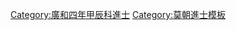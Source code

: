 {{Navbox
|name = 廣和四年甲辰科庭試進士榜
|title = [[莫朝進士列表|廣和四年（1544年）甲辰科庭試進士榜]]
|titlestyle = background-color:#FFD700;
|image =
|style = width:100%;text-align:center; 
|groupstyle = text-align:center; background-color:#FFD700;
|liststyle = text-align:center;
|state = {{{state<includeonly>|collapsed</includeonly>}}}

|group1 = 第二甲<br>勅賜進士出身<br>共3名
|list1 = '''[[武璥|武　璥]]''' - [[黎壽考]] - [[陳琰|陳　琰]]

|group2 = 第三甲<br>勅賜同進士出身<br>共14名
|list2 = [[阮有翼]] - [[謝顯道]] - [[杜同寅]] - [[阮岑|阮　岑]] - [[阮暈|阮　暈]] - [[黃士愷]] - [[丁琇|丁　琇]]<br>[[吳靖|吳　靖]] - [[褚師文]] - [[譚勸|譚　勸]] - [[黎敬|黎　敬]] - [[杜丕贊]] - [[楊拔萃]] - [[黎桔|黎　桔]]

|belowstyle = text-align: center; background-color:#FFD700;
|below='''前一科：[[Template:廣和元年辛丑科庭試進士榜|廣和元年辛丑科]]　'''·'''　後一科：[[Template:永定初年丁未科庭試進士榜|永定初年丁未科]]'''
}}
[[Category:廣和四年甲辰科進士]]
<noinclude>[[Category:廣和四年甲辰科進士| ]]
[[Category:莫朝進士模板]]</noinclude>